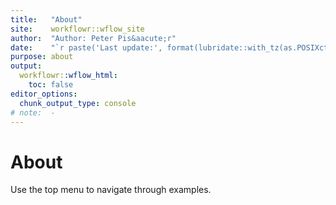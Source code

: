 ```yaml
---
title:   "About"
site:    workflowr::wflow_site
author:  "Author: Peter Pis&aacute;r"
date:    "`r paste('Last update:', format(lubridate::with_tz(as.POSIXct(Sys.time()) + 7200, tzone = 'GMT'), '%Y-%m-%d %H:%M GMT+2'))`"
purpose: about
output:
  workflowr::wflow_html:
    toc: false
editor_options:
  chunk_output_type: console
# note:  -
---
```


# About
Use the top menu to navigate through examples.

